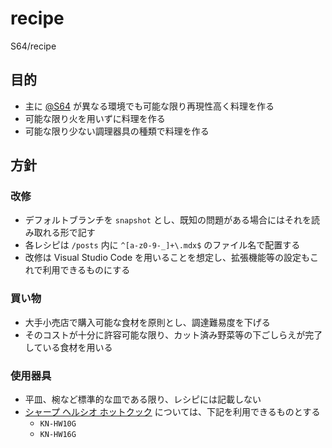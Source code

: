 # recipe

S64/recipe

## 目的

-   主に [@S64](https://github.com/S64) が異なる環境でも可能な限り再現性高く料理を作る
-   可能な限り火を用いずに料理を作る
-   可能な限り少ない調理器具の種類で料理を作る

## 方針

### 改修

-   デフォルトブランチを `snapshot` とし、既知の問題がある場合にはそれを読み取れる形で記す
-   各レシピは `/posts` 内に `^[a-z0-9-_]+\.mdx$` のファイル名で配置する
-   改修は Visual Studio Code を用いることを想定し、拡張機能等の設定もこれで利用できるものにする

### 買い物

-   大手小売店で購入可能な食材を原則とし、調達難易度を下げる
-   そのコストが十分に許容可能な限り、カット済み野菜等の下ごしらえが完了している食材を用いる

### 使用器具

-   平皿、椀など標準的な皿である限り、レシピには記載しない
-   [シャープ ヘルシオ ホットクック](https://jp.sharp/hotcook/) については、下記を利用できるものとする
    -   `KN-HW10G`
    -   `KN-HW16G`
